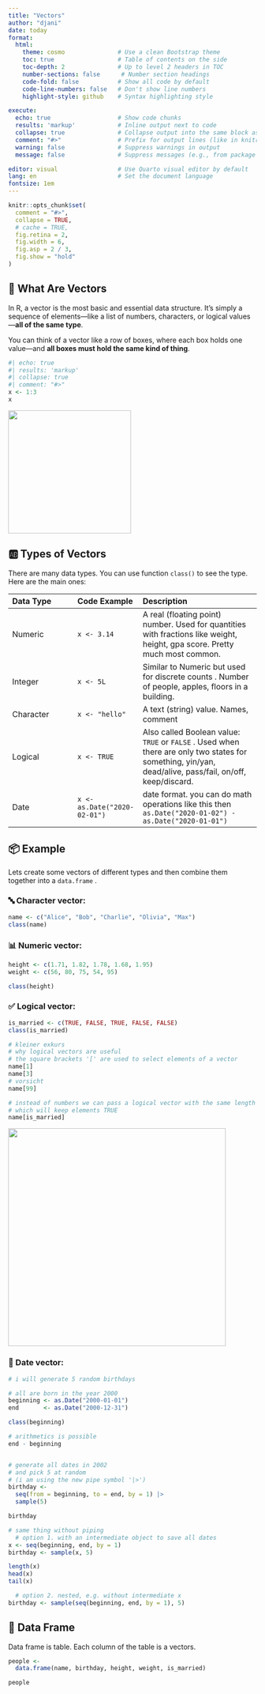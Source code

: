 ```yaml
---
title: "Vectors"
author: "djani"
date: today
format:
  html:
    theme: cosmo               # Use a clean Bootstrap theme
    toc: true                  # Table of contents on the side
    toc-depth: 2               # Up to level 2 headers in TOC
    number-sections: false      # Number section headings
    code-fold: false           # Show all code by default
    code-line-numbers: false   # Don't show line numbers
    highlight-style: github    # Syntax highlighting style

execute:
  echo: true                   # Show code chunks
  results: 'markup'            # Inline output next to code
  collapse: true               # Collapse output into the same block as code
  comment: "#>"                # Prefix for output lines (like in knitr)
  warning: false               # Suppress warnings in output
  message: false               # Suppress messages (e.g., from package loading)

editor: visual                 # Use Quarto visual editor by default
lang: en                       # Set the document language
fontsize: 1em     
---
```


```r
knitr::opts_chunk$set(
  comment = "#>",
  collapse = TRUE,
  # cache = TRUE,
  fig.retina = 2,
  fig.width = 6,
  fig.asp = 2 / 3,
  fig.show = "hold"
)
```

## 🧱 What Are Vectors

In R, a vector is the most basic and essential data structure. It’s simply a sequence of elements—like a list of numbers, characters, or logical values—**all of the same type**.

You can think of a vector like a row of boxes, where each box holds one value—and **all boxes must hold the same kind of thing**.

```r
#| echo: true
#| results: 'markup'
#| collapse: true
#| comment: "#>"
x <- 1:3
x
```

![](unbinding-1.png){width="249"}

## 🆎 Types of Vectors

There are many data types. You can use function `class()` to see the type. Here are the main ones:

| **Data Type** | **Code Example**             | **Description**                                                                                                                                         |
|:------------------|:------------------|:---------------------------------|
| Numeric       | `x <- 3.14`                  | A real (floating point) number. Used for quantities with fractions like weight, height, gpa score. Pretty much most common.                             |
| Integer       | `x <- 5L`                    | Similar to Numeric but used for discrete counts . Number of people, apples, floors in a building.                                                       |
| Character     | `x <- "hello"`               | A text (string) value. Names, comment                                                                                                                   |
| Logical       | `x <- TRUE`                  | Also called Boolean value: `TRUE` or `FALSE` . Used when there are only two states for something, yin/yan, dead/alive, pass/fail, on/off, keep/discard. |
| Date          | `x <- as.Date("2020-02-01")` | date format. you can do math operations like this then `as.Date("2020-01-02") - as.Date("2020-01-01")`                                                  |

## 📦 Example

Lets create some vectors of different types and then combine them together into a `data.frame` .

### 🔤 Character vector:

```r
name <- c("Alice", "Bob", "Charlie", "Olivia", "Max")
class(name)
```

### 📊 Numeric vector:

```r
height <- c(1.71, 1.82, 1.78, 1.68, 1.95)
weight <- c(56, 80, 75, 54, 95)

class(height)
```

### ✅ Logical vector:

```r
is_married <- c(TRUE, FALSE, TRUE, FALSE, FALSE)
class(is_married)

# kleiner exkurs
# why logical vectors are useful
# the square brackets '[' are used to select elements of a vector
name[1]
name[3]
# vorsicht
name[99]

# instead of numbers we can pass a logical vector with the same length
# which will keep elements TRUE
name[is_married]
```

![](subsetting.png){width="441"}

### 📅 Date vector:

```r
# i will generate 5 random birthdays 

# all are born in the year 2000
beginning <- as.Date("2000-01-01")
end       <- as.Date("2000-12-31")

class(beginning)

# arithmetics is possible
end - beginning


# generate all dates in 2002
# and pick 5 at random
# (i am using the new pipe symbol '|>')
birthday <- 
  seq(from = beginning, to = end, by = 1) |>  
  sample(5)

birthday

# same thing without piping
  # option 1. with an intermediate object to save all dates
x <- seq(beginning, end, by = 1)
birthday <- sample(x, 5)

length(x)
head(x)
tail(x)

  # option 2. nested, e.g. without intermediate x
birthday <- sample(seq(beginning, end, by = 1), 5)
```

## 🧮 Data Frame

Data frame is table. Each column of the table is a vectors.

```r
people <- 
  data.frame(name, birthday, height, weight, is_married)

people
```
